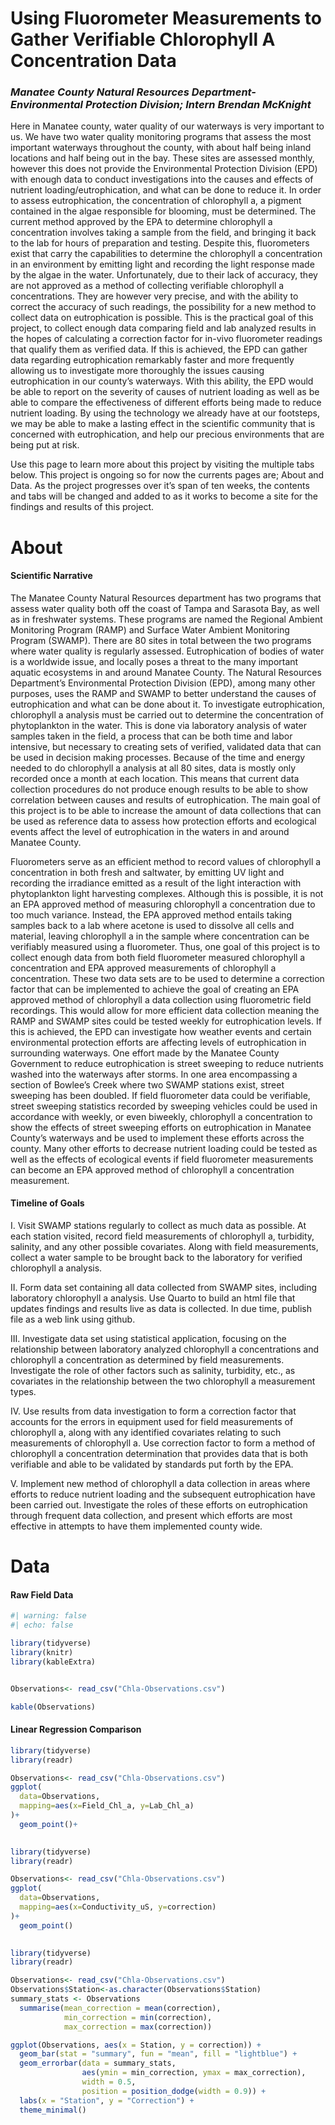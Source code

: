 # Using Fluorometer Measurements to Gather Verifiable Chlorophyll A Concentration Data

### *Manatee County Natural Resources Department-Environmental Protection Division; Intern Brendan McKnight*

Here in Manatee county, water quality of our waterways is very important to us. We have two water quality monitoring programs that assess the most important waterways throughout the county, with about half being inland locations and half being out in the bay. These sites are assessed monthly, however this does not provide the Environmental Protection Division (EPD) with enough data to conduct investigations into the causes and effects of nutrient loading/eutrophication, and what can be done to reduce it. In order to assess eutrophication, the concentration of chlorophyll a, a pigment contained in the algae responsible for blooming, must be determined. The current method approved by the EPA to determine chlorophyll a concentration involves taking a sample from the field, and bringing it back to the lab for hours of preparation and testing. Despite this, fluorometers exist that carry the capabilities to determine the chlorophyll a concentration in an environment by emitting light and recording the light response made by the algae in the water. Unfortunately, due to their lack of accuracy, they are not approved as a method of collecting verifiable chlorophyll a concentrations. They are however very precise, and with the ability to correct the accuracy of such readings, the possibility for a new method to collect data on eutrophication is possible. This is the practical goal of this project, to collect enough data comparing field and lab analyzed results in the hopes of calculating a correction factor for in-vivo fluorometer readings that qualify them as verified data. If this is achieved, the EPD can gather data regarding eutrophication remarkably faster and more frequently allowing us to investigate more thoroughly the issues causing eutrophication in our county's waterways. With this ability, the EPD would be able to report on the severity of causes of nutrient loading as well as be able to compare the effectiveness of different efforts being made to reduce nutrient loading. By using the technology we already have at our footsteps, we may be able to make a lasting effect in the scientific community that is concerned with eutrophication, and help our precious environments that are being put at risk.

Use this page to learn more about this project by visiting the multiple tabs below. This project is ongoing so for now the currents pages are; About and Data. As the project progresses over it's span of ten weeks, the contents and tabs will be changed and added to as it works to become a site for the findings and results of this project.

# About

#### Scientific Narrative

The Manatee County Natural Resources department has two programs that assess water quality both off the coast of Tampa and Sarasota Bay, as well as in freshwater systems. These programs are named the Regional Ambient Monitoring Program (RAMP) and Surface Water Ambient Monitoring Program (SWAMP). There are 80 sites in total between the two programs where water quality is regularly assessed. Eutrophication of bodies of water is a worldwide issue, and locally poses a threat to the many important aquatic ecosystems in and around Manatee County. The Natural Resources Department’s Environmental Protection Division (EPD), among many other purposes, uses the RAMP and SWAMP to better understand the causes of eutrophication and what can be done about it. To investigate eutrophication, chlorophyll a analysis must be carried out to determine the concentration of phytoplankton in the water. This is done via laboratory analysis of water samples taken in the field, a process that can be both time and labor intensive, but necessary to creating sets of verified, validated data that can be used in decision making processes. Because of the time and energy needed to do chlorophyll a analysis at all 80 sites, data is mostly only recorded once a month at each location. This means that current data collection procedures do not produce enough results to be able to show correlation between causes and results of eutrophication. The main goal of this project is to be able to increase the amount of data collections that can be used as reference data to assess how protection efforts and ecological events affect the level of eutrophication in the waters in and around Manatee County.

Fluorometers serve as an efficient method to record values of chlorophyll a concentration in both fresh and saltwater, by emitting UV light and recording the irradiance emitted as a result of the light interaction with phytoplankton light harvesting complexes. Although this is possible, it is not an EPA approved method of measuring chlorophyll a concentration due to too much variance. Instead, the EPA approved method entails taking samples back to a lab where acetone is used to dissolve all cells and material, leaving chlorophyll a in the sample where concentration can be verifiably measured using a fluorometer. Thus, one goal of this project is to collect enough data from both field fluorometer measured chlorophyll a concentration and EPA approved measurements of chlorophyll a concentration. These two data sets are to be used to determine a correction factor that can be implemented to achieve the goal of creating an EPA approved method of chlorophyll a data collection using fluorometric field recordings. This would allow for more efficient data collection meaning the RAMP and SWAMP sites could be tested weekly for eutrophication levels. If this is achieved, the EPD can investigate how weather events and certain environmental protection efforts are affecting levels of eutrophication in surrounding waterways. One effort made by the Manatee County Government to reduce eutrophication is street sweeping to reduce nutrients washed into the waterways after storms. In one area encompassing a section of Bowlee’s Creek where two SWAMP stations exist, street sweeping has been doubled. If field fluorometer data could be verifiable, street sweeping statistics recorded by sweeping vehicles could be used in accordance with weekly, or even biweekly, chlorophyll a concentration to show the effects of street sweeping efforts on eutrophication in Manatee County’s waterways and be used to implement these efforts across the county. Many other efforts to decrease nutrient loading could be tested as well as the effects of ecological events if field fluorometer measurements can become an EPA approved method of chlorophyll a concentration measurement.

#### Timeline of Goals

I. Visit SWAMP stations regularly to collect as much data as possible. At each station visited, record field measurements of chlorophyll a, turbidity, salinity, and any other possible covariates. Along with field measurements, collect a water sample to be brought back to the laboratory for verified chlorophyll a analysis.

II\. Form data set containing all data collected from SWAMP sites, including laboratory chlorophyll a analysis. Use Quarto to build an html file that updates findings and results live as data is collected. In due time, publish file as a web link using github.

III\. Investigate data set using statistical application, focusing on the relationship between laboratory analyzed chlorophyll a concentrations and chlorophyll a concentration as determined by field measurements. Investigate the role of other factors such as salinity, turbidity, etc., as covariates in the relationship between the two chlorophyll a measurement types.

IV\. Use results from data investigation to form a correction factor that accounts for the errors in equipment used for field measurements of chlorophyll a, along with any identified covariates relating to such measurements of chlorophyll a. Use correction factor to form a method of chlorophyll a concentration determination that provides data that is both verifiable and able to be validated by standards put forth by the EPA.

V. Implement new method of chlorophyll a data collection in areas where efforts to reduce nutrient loading and the subsequent eutrophication have been carried out. Investigate the roles of these efforts on eutrophication through frequent data collection, and present which efforts are most effective in attempts to have them implemented county wide.

# Data

#### Raw Field Data

```r
#| warning: false
#| echo: false

library(tidyverse)
library(knitr)
library(kableExtra)


Observations<- read_csv("Chla-Observations.csv")

kable(Observations)
```

#### Linear Regression Comparison

```r
library(tidyverse)
library(readr)

Observations<- read_csv("Chla-Observations.csv")
ggplot(
  data=Observations,
  mapping=aes(x=Field_Chl_a, y=Lab_Chl_a)
)+
  geom_point()+
  

```

```r
library(tidyverse)
library(readr)

Observations<- read_csv("Chla-Observations.csv")
ggplot(
  data=Observations,
  mapping=aes(x=Conductivity_uS, y=correction)
)+
  geom_point()
  

```

```r
library(tidyverse)
library(readr)

Observations<- read_csv("Chla-Observations.csv")
Observations$Station<-as.character(Observations$Station)
summary_stats <- Observations
  summarise(mean_correction = mean(correction),
            min_correction = min(correction),
            max_correction = max(correction))

ggplot(Observations, aes(x = Station, y = correction)) +
  geom_bar(stat = "summary", fun = "mean", fill = "lightblue") +
  geom_errorbar(data = summary_stats,
                aes(ymin = min_correction, ymax = max_correction),
                width = 0.5,
                position = position_dodge(width = 0.9)) +
  labs(x = "Station", y = "Correction") +
  theme_minimal()

  

```
